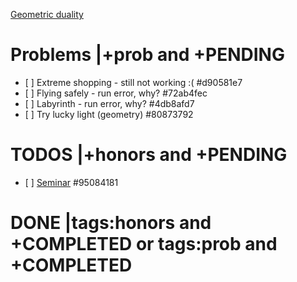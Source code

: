 [[GD/GDMain|Geometric duality]]


= Problems |+prob and +PENDING = 
* [ ] Extreme shopping - still not working :(  #d90581e7
* [ ] Flying safely - run error, why?  #72ab4fec
* [ ] Labyrinth - run error, why?  #4db8afd7
* [ ] Try lucky light (geometry)  #80873792

= TODOS |+honors and +PENDING=
* [ ] [[GD/GDMain|Seminar]]  #95084181

= DONE |tags:honors and +COMPLETED or tags:prob and +COMPLETED=
